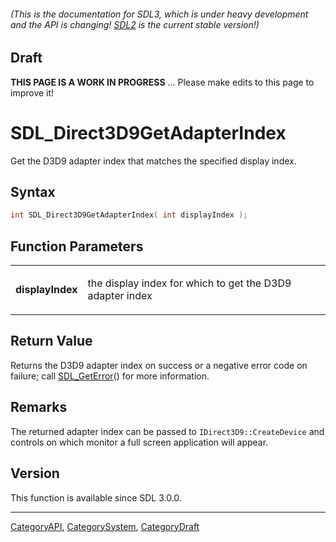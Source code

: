 ====== (This is the documentation for SDL3, which is under heavy development and the API is changing! [https://wiki.libsdl.org/ SDL2] is the current stable version!) ======

== Draft ==

'''THIS PAGE IS A WORK IN PROGRESS''' ... Please make edits to this page to improve it!


<!-- #*^*^*^*^*See https://wiki.libsdl.org/SGFunctions for details on editing this page*^*^*^*^* -->
= SDL_Direct3D9GetAdapterIndex =

Get the D3D9 adapter index that matches the specified display index.

== Syntax ==

<syntaxhighlight lang='c'>
int SDL_Direct3D9GetAdapterIndex( int displayIndex );
</syntaxhighlight>

== Function Parameters ==

{|
|'''displayIndex'''
|the display index for which to get the D3D9 adapter index
|}

== Return Value ==

Returns the D3D9 adapter index on success or a negative error code on
failure; call [[SDL_GetError]]() for more information.

== Remarks ==

The returned adapter index can be passed to
<code>IDirect3D9::CreateDevice</code> and controls on which monitor a full
screen application will appear.

== Version ==

This function is available since SDL 3.0.0.

----
[[CategoryAPI]], [[CategorySystem]], [[CategoryDraft]]
<!-- #See the Style Guide for instructions on editing the footer. -->


